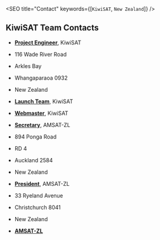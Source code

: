 
<SEO title="Contact" keywords={[`KiwiSAT`, `New Zealand`]} />

## KiwiSAT Team Contacts

* [**Project Engineer**](mailto:engineering@kiwisat.org.nz), KiwiSAT
* 116 Wade River Road
* Arkles Bay
* Whangaparaoa 0932
* New Zealand


* [**Launch Team**](mailto:launch@kiwisat.org.nz), KiwiSAT


* [**Webmaster**](mailto:webmaster@kiwisat.org.nz), KiwiSAT


* [**Secretary**](secretary@kiwisat.org.nz), AMSAT-ZL
* 894 Ponga Road
* RD 4
* Auckland 2584
* New Zealand


* [**President**](president@kiwisat.org.nz), AMSAT-ZL
* 33 Ryeland Avenue
* Christchurch 8041
* New Zealand


* [**AMSAT-ZL**](mailto:amsat-zl@kiwisat.org.nz)
